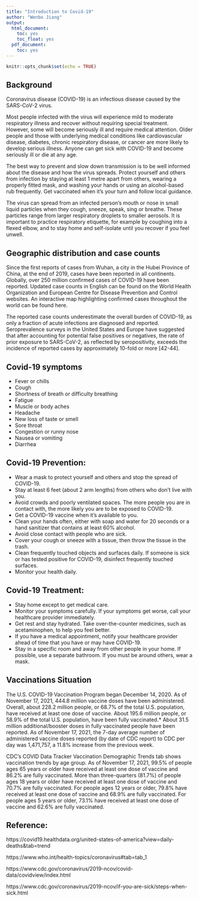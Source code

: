 ```yaml
---
title: "Introduction to Covid-19"
author: "Wenbo Jiang"
output:
  html_document:
    toc: yes
    toc_float: yes
  pdf_document:
    toc: yes
---
```


```r
knitr::opts_chunk$set(echo = TRUE)
```

## Background

Coronavirus disease (COVID-19) is an infectious disease caused by the SARS-CoV-2 virus.

Most people infected with the virus will experience mild to moderate respiratory illness and recover without requiring special treatment. However, some will become seriously ill and require medical attention. Older people and those with underlying medical conditions like cardiovascular disease, diabetes, chronic respiratory disease, or cancer are more likely to develop serious illness. Anyone can get sick with COVID-19 and become seriously ill or die at any age. 

The best way to prevent and slow down transmission is to be well informed about the disease and how the virus spreads. Protect yourself and others from infection by staying at least 1 metre apart from others, wearing a properly fitted mask, and washing your hands or using an alcohol-based rub frequently. Get vaccinated when it’s your turn and follow local guidance.

The virus can spread from an infected person’s mouth or nose in small liquid particles when they cough, sneeze, speak, sing or breathe. These particles range from larger respiratory droplets to smaller aerosols. It is important to practice respiratory etiquette, for example by coughing into a flexed elbow, and to stay home and self-isolate until you recover if you feel unwell.



## Geographic distribution and case counts
Since the first reports of cases from Wuhan, a city in the Hubei Province of China, at the end of 2019, cases have been reported in all continents. Globally, over 250 million confirmed cases of COVID-19 have been reported. Updated case counts in English can be found on the World Health Organization and European Centre for Disease Prevention and Control websites. An interactive map highlighting confirmed cases throughout the world can be found here.

The reported case counts underestimate the overall burden of COVID-19, as only a fraction of acute infections are diagnosed and reported. Seroprevalence surveys in the United States and Europe have suggested that after accounting for potential false positives or negatives, the rate of prior exposure to SARS-CoV-2, as reflected by seropositivity, exceeds the incidence of reported cases by approximately 10-fold or more [42-44].



## Covid-19 symptoms
* Fever or chills
* Cough
* Shortness of breath or difficulty breathing
* Fatigue
* Muscle or body aches
* Headache
* New loss of taste or smell
* Sore throat
* Congestion or runny nose
* Nausea or vomiting
* Diarrhea



## Covid-19 Prevention:
* Wear a mask to protect yourself and others and stop the spread of COVID-19.
* Stay at least 6 feet (about 2 arm lengths) from others who don’t live with you.
* Avoid crowds and poorly ventilated spaces. The more people you are in contact with, the more likely you are to be exposed to COVID-19.
* Get a COVID-19 vaccine when it’s available to you.
* Clean your hands often, either with soap and water for 20 seconds or a hand sanitizer that contains at least 60% alcohol.
* Avoid close contact with people who are sick.
* Cover your cough or sneeze with a tissue, then throw the tissue in the trash.
* Clean frequently touched objects and surfaces daily. If someone is sick or has tested positive for COVID-19, disinfect frequently touched surfaces.
* Monitor your health daily.



## Covid-19 Treatment:
* Stay home except to get medical care.
* Monitor your symptoms carefully. If your symptoms get worse, call your healthcare provider immediately.
* Get rest and stay hydrated. Take over-the-counter medicines, such as acetaminophen, to help you feel better.
* If you have a medical appointment, notify your healthcare provider ahead of time that you have or may have COVID-19.
* Stay in a specific room and away from other people in your home. If possible, use a separate bathroom. If you must be around others, wear a mask.



## Vaccinations Situation
The U.S. COVID-19 Vaccination Program began December 14, 2020. As of November 17, 2021, 444.8 million vaccine doses have been administered. Overall, about 228.2 million people, or 68.7% of the total U.S. population, have received at least one dose of vaccine. About 195.6 million people, or 58.9% of the total U.S. population, have been fully vaccinated.* About 31.5 million additional/booster doses in fully vaccinated people have been reported. As of November 17, 2021, the 7-day average number of administered vaccine doses reported (by date of CDC report) to CDC per day was 1,471,757, a 11.8% increase from the previous week.

CDC’s COVID Data Tracker Vaccination Demographic Trends tab shows vaccination trends by age group. As of November 17, 2021, 99.5% of people ages 65 years or older have received at least one dose of vaccine and 86.2% are fully vaccinated. More than three-quarters (81.7%) of people ages 18 years or older have received at least one dose of vaccine and 70.7% are fully vaccinated. For people ages 12 years or older, 79.8% have received at least one dose of vaccine and 68.9% are fully vaccinated. For people ages 5 years or older, 73.1% have received at least one dose of vaccine and 62.6% are fully vaccinated.



## Reference:
https://covid19.healthdata.org/united-states-of-america?view=daily-deaths&tab=trend

https://www.who.int/health-topics/coronavirus#tab=tab_1

https://www.cdc.gov/coronavirus/2019-ncov/covid-data/covidview/index.html

https://www.cdc.gov/coronavirus/2019-ncov/if-you-are-sick/steps-when-sick.html
